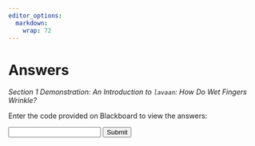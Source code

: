 ```yaml
---
editor_options:
  markdown:
    wrap: 72
---
```


# Answers {-}

*Section 1 Demonstration: An Introduction to `lavaan`: How Do Wet Fingers Wrinkle?*

<script>
function revealContent() {
  var code = document.getElementById("codeInput").value;
  if (code === "DASS_S1_FW") {  
    document.getElementById("hiddenContent").style.display = "block";
  } else {
    alert("Incorrect code!");
  }
}
</script>

<p>Enter the code provided on Blackboard to view the answers:</p>
<input type="text" id="codeInput">
<button onclick="revealContent()">Submit</button>

<div id="hiddenContent" style="display:none;">

```r
library("lavaan")
library("tidyverse")           
library("janitor")             
library("fastDummies")        
library("ggplot2")             
library("emmeans")   

wrinkle <- read.csv("https://vincentarelbundock.github.io/Rdatasets/csv/Stat2Data/Wrinkle.csv")

wrinkle <- dummy_cols(wrinkle, select_columns = "Fingers")
wrinkle <- dummy_cols(wrinkle, select_columns = "Objects")

wrinkle$Interaction <- wrinkle$Fingers_wrinkled*wrinkle$Objects_wet

wrinkle2  <- wrinkle %>% 
  mutate(id = as.numeric(str_replace(Participant, "p", ""))) %>%
  relocate(id, .after = Participant) %>%
  arrange(id)


model <- 'Time ~ Fingers_wrinkled + Objects_wet + Interaction'
fit_lav <- sem(model, data=wrinkle2, meanstructure = TRUE)

```

## Task 1 {-}

Fit a linear model using `lm()` to evaluate the effect of the predictors
**Fingers** and **Objects**, and their interaction, on outcome **Time**.

Are the specific hypotheses supported by the data?   


Let's fit the model. 

```r
fit_lm <- lm(Time ~ Fingers_wrinkled + Objects_wet + Interaction, data = wrinkle2)

summary(fit_lm)
```

If we explore the residuals, we can note that none of the plots reveals a major problem.

```r
plot(fit_lm)
```

Substantive interpretation of the coefficients:

|                   |           |                                                                  |
|----------------|----------|----------------------------------------------|
| **Coefficient**   | **Value** | **Interpretation**                                               |
| Intercept         | 93.300    | Mean time to handle dry objects with dry hands                   |
| Fingers_wrinkled  | 0.850     | Additional time to handle dry objects with wet hands             |
| Objects_wet       | 24.600    | Additional time to handle wet objects with dry hands Interaction |
| Interaction       | 15.900    | Difference from above when handling wet objects with wet hands   |


The pattern of coefficients supports the hypotheses: Handling wet objects with dry hands takes on average $24.6$ seconds longer than handling dry objects with  dry hands, but if the hands are wet when handling the wet objects, it takes $15.9$ seconds less than this: It takes $24.6$ seconds longer to handle wet objects with dry hands than dry objects with dry hands. It takes $24.6 - 15.9 = 8.7$ seconds longer to handle wet objects with wet hands than it takes to handle dry objects with dry hands.  

However, the SE for the Interaction is $9.079$, so the $95%$ confidence interval is:  

Lower Bound $CI_{95\%} = -15.9 - (2 \times 9.079) = -34.058$

Upper bound $CI_{95\%} = -15.9 + (2 \times 9.079)  = 2.258$   

This shows us the plausible range of values for the interaction in the population. This range includes zero - the effect could plausibly be zero in the population. The interaction effect is therefore non-significant. The key hypothesis of an interaction between Fingers and Wrinkled is **not** supported by the results of this model.


## Task 2 {-}

What are the differences between the `lm()` and `lavaan` results? Why might these differences exist?  

The estimates for the b coefficients are exactly the same. The standard errors are all a bit smaller. This is because this model was not estimated using OLS. By default, `lavaan` uses "maximum likelihood" (ML) estimation. ML uses an iterative algorithm that selects the model parameters that were "most likely" to  have resulted in the observed data. ML makes an additional assumption that OLS does not - it assumes the residuals are normally distributed. If the residuals are plausibly from a normal distribution, the ML estimator is more "efficient", especially in small samples. "Efficient"  means that it has smaller standard errors. Because the SEs are slightly smaller, the p-values are also slightly lower. However, the Interaction effect is still non-significant ($p=0.072$).   

`lavaan` hasn't given us $R^2$, but we can work it out for ourselves:  

$R^2 = \frac{(var_0 - var_1)}{var_0}$, where $var_0$ is the variance of the outcome variable, and $var1$ is the variance of the residuals after fitting the model.  

From the output, we find that $var_1$ (residual variance of Time) is $391.489$. We can then obtain $var_0$ by: 

```r
var_0 <- var(wrinkle2$Time)
```

Therefore, $R^2 = \frac{(495.3899 - 391.489)}{495.3899} = 0.21$   

This is slightly higher than the value computed by `lm()`, because `lavaan` uses the sample size $N$ to compute variances, rather than $N-1$ as `lm()` does.  

*TIP: To get the same $R^2$ as `lm()`, include the option: `likelihood = "wishart"` in the model estimation command.*  


An assumption of both `lm()` and `lavaan` models above is that the observations are independent. Let's see:

```r
glimpse(wrinkle2)
```

There are only 20 participants, but there are 80 rows of data: Each participant did the task four times, and has four rows of data.  These observations are therefore not independent, they are clustered  within participants. This violates the independence assumption of the  residuals in these simple linear models.    

What can we do?   

With `lavaan`, we can relax this assumption by allowing for the clustering  when computing the model SEs (the independence assumption only affects the SEs, not the b-values themselves.

```r
fit_lav_clus <- sem(model, data = wrinkle2, meanstructure = TRUE, 
                    cluster = "Participant")
```

The `cluster` command tells `lavaan` that the observations (rows) are clustered within values of **Participant**. It then computes "robust" SEs, taking this non-independence into account.

```r
summary(fit_lav_clus)
```


## Task 3 {-}

How have the results changed after relaxing the independence assumption?
Would your answer to the research question change?  

YES! The values of the b-coefficients have not changed, but the SEs are now  corrected for clustering within participants and are now very much smaller  than before. (This is unusual - for much social data we would expect the SEs to be larger after correction for clustering, but this was a well-designed experiment where the clustering was "explained" by the design.)  


The SE for the Interaction is $2.365$, so the $95%$ confidence interval is:  

Lower Bound $CI_{95\%} = -15.9 - (2 \times 2.365) = -20.63$   

Upper bound $CI_{95\%} = -15.9 + (2 \times 2.365) = -11.17$   

The $95%$ confidence interval does NOT include zero! The plausible population values for the improvement in handling time for wet objects when the hands are wet/wrinkled compared to dry is now between $11.17$ and $20.63$ seconds faster.   


**In summary, `lavaan` can do everything that `lm()` can do, and much, much more as we will see. But be aware that there are differences, for example in the default methods for model estimation (ML vs OLS).**

